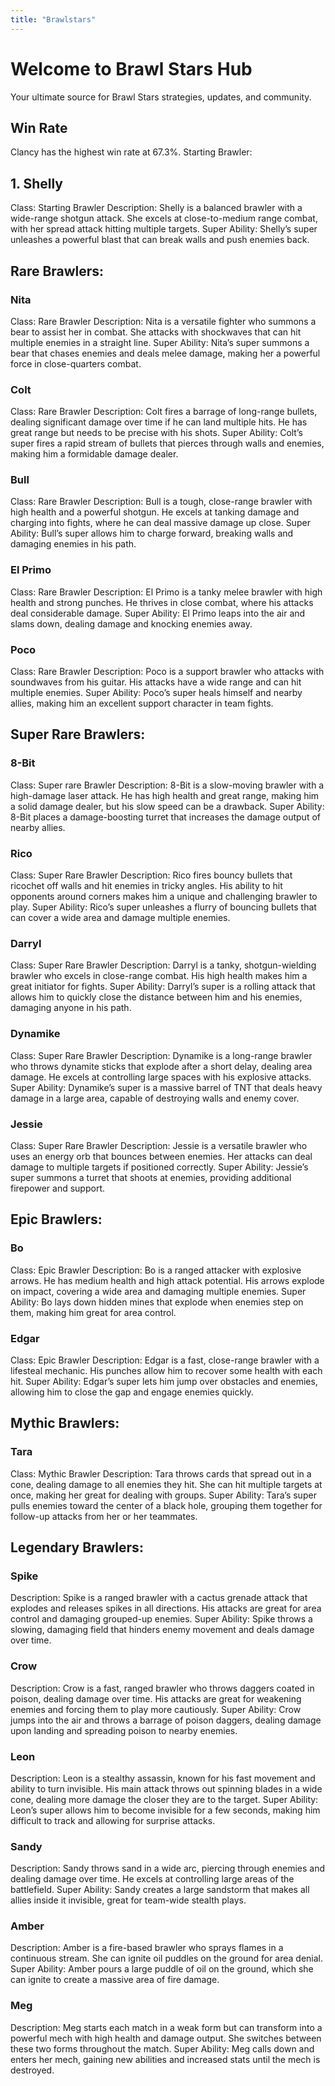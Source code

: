 ```yaml
---
title: "Brawlstars"
---
```


# Welcome to Brawl Stars Hub
Your ultimate source for Brawl Stars strategies, updates, and community.

## Win Rate
Clancy has the highest win rate at 67.3%.
Starting Brawler:

## 1. Shelly
Class: Starting Brawler
Description: Shelly is a balanced brawler with a wide-range shotgun attack. She excels at close-to-medium range combat, with her spread attack hitting multiple targets.
Super Ability: Shelly's super unleashes a powerful blast that can break walls and push enemies back.

## Rare Brawlers:

### Nita
Class: Rare Brawler
Description: Nita is a versatile fighter who summons a bear to assist her in combat. She attacks with shockwaves that can hit multiple enemies in a straight line.
Super Ability: Nita's super summons a bear that chases enemies and deals melee damage, making her a powerful force in close-quarters combat.

### Colt
Class: Rare Brawler
Description: Colt fires a barrage of long-range bullets, dealing significant damage over time if he can land multiple hits. He has great range but needs to be precise with his shots.
Super Ability: Colt's super fires a rapid stream of bullets that pierces through walls and enemies, making him a formidable damage dealer.

### Bull
Class: Rare Brawler
Description: Bull is a tough, close-range brawler with high health and a powerful shotgun. He excels at tanking damage and charging into fights, where he can deal massive damage up close.
Super Ability: Bull's super allows him to charge forward, breaking walls and damaging enemies in his path.


### El Primo
Class: Rare Brawler
Description: El Primo is a tanky melee brawler with high health and strong punches. He thrives in close combat, where his attacks deal considerable damage.
Super Ability: El Primo leaps into the air and slams down, dealing damage and knocking enemies away.

### Poco
Class: Rare Brawler
Description: Poco is a support brawler who attacks with soundwaves from his guitar. His attacks have a wide range and can hit multiple enemies.
Super Ability: Poco's super heals himself and nearby allies, making him an excellent support character in team fights.

## Super Rare Brawlers:

### 8-Bit
Class: Super rare Brawler
Description: 8-Bit is a slow-moving brawler with a high-damage laser attack. He has high health and great range, making him a solid damage dealer, but his slow speed can be a drawback.
Super Ability: 8-Bit places a damage-boosting turret that increases the damage output of nearby allies.

### Rico
Class: Super Rare Brawler
Description: Rico fires bouncy bullets that ricochet off walls and hit enemies in tricky angles. His ability to hit opponents around corners makes him a unique and challenging brawler to play.
Super Ability: Rico's super unleashes a flurry of bouncing bullets that can cover a wide area and damage multiple enemies.

### Darryl
Class: Super Rare Brawler
Description: Darryl is a tanky, shotgun-wielding brawler who excels in close-range combat. His high health makes him a great initiator for fights.
Super Ability: Darryl's super is a rolling attack that allows him to quickly close the distance between him and his enemies, damaging anyone in his path.

### Dynamike
Class: Super Rare Brawler
Description: Dynamike is a long-range brawler who throws dynamite sticks that explode after a short delay, dealing area damage. He excels at controlling large spaces with his explosive attacks.
Super Ability: Dynamike's super is a massive barrel of TNT that deals heavy damage in a large area, capable of destroying walls and enemy cover.

### Jessie
Class: Super Rare Brawler
Description: Jessie is a versatile brawler who uses an energy orb that bounces between enemies. Her attacks can deal damage to multiple targets if positioned correctly.
Super Ability: Jessie's super summons a turret that shoots at enemies, providing additional firepower and support.

## Epic Brawlers:

### Bo
Class: Epic Brawler
Description: Bo is a ranged attacker with explosive arrows. He has medium health and high attack potential. His arrows explode on impact, covering a wide area and damaging multiple enemies.
Super Ability: Bo lays down hidden mines that explode when enemies step on them, making him great for area control.

### Edgar
Class: Epic Brawler
Description: Edgar is a fast, close-range brawler with a lifesteal mechanic. His punches allow him to recover some health with each hit.
Super Ability: Edgar's super lets him jump over obstacles and enemies, allowing him to close the gap and engage enemies quickly.



## Mythic Brawlers:

### Tara
Class: Mythic Brawler
Description: Tara throws cards that spread out in a cone, dealing damage to all enemies they hit. She can hit multiple targets at once, making her great for dealing with groups.
Super Ability: Tara's super pulls enemies toward the center of a black hole, grouping them together for follow-up attacks from her or her teammates.


## Legendary Brawlers:

### Spike
Description: Spike is a ranged brawler with a cactus grenade attack that explodes and releases spikes in all directions. His attacks are great for area control and damaging grouped-up enemies.
Super Ability: Spike throws a slowing, damaging field that hinders enemy movement and deals damage over time.

### Crow
Description: Crow is a fast, ranged brawler who throws daggers coated in poison, dealing damage over time. His attacks are great for weakening enemies and forcing them to play more cautiously.
Super Ability: Crow jumps into the air and throws a barrage of poison daggers, dealing damage upon landing and spreading poison to nearby enemies.

### Leon
Description: Leon is a stealthy assassin, known for his fast movement and ability to turn invisible. His main attack throws out spinning blades in a wide cone, dealing more damage the closer they are to the target.
Super Ability: Leon's super allows him to become invisible for a few seconds, making him difficult to track and allowing for surprise attacks.

### Sandy
Description: Sandy throws sand in a wide arc, piercing through enemies and dealing damage over time. He excels at controlling large areas of the battlefield.
Super Ability: Sandy creates a large sandstorm that makes all allies inside it invisible, great for team-wide stealth plays.

### Amber
Description: Amber is a fire-based brawler who sprays flames in a continuous stream. She can ignite oil puddles on the ground for area denial.
Super Ability: Amber pours a large puddle of oil on the ground, which she can ignite to create a massive area of fire damage.

### Meg
Description: Meg starts each match in a weak form but can transform into a powerful mech with high health and damage output. She switches between these two forms throughout the match.
Super Ability: Meg calls down and enters her mech, gaining new abilities and increased stats until the mech is destroyed.